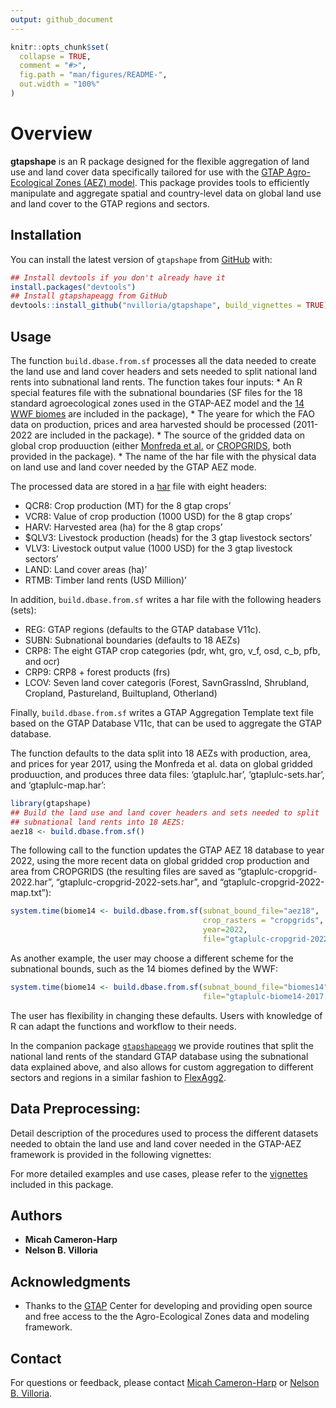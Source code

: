 ```yaml
---
output: github_document
---
```


<!-- README.md is generated from README.Rmd. Please edit that file -->

```r
knitr::opts_chunk$set(
  collapse = TRUE,
  comment = "#>",
  fig.path = "man/figures/README-",
  out.width = "100%"
)
```

# Overview

<!-- badges: start -->
<!-- badges: end -->

**gtapshape** is an R package designed for the flexible aggregation of
land use and land cover data specifically tailored for use with the
[GTAP Agro-Ecological Zones (AEZ)
model](https://www.gtap.agecon.purdue.edu/resources/res_display.asp?RecordID=2605). This
package provides tools to efficiently manipulate and aggregate spatial
and country-level data on global land use and land cover to the GTAP
regions and sectors.


## Installation

You can install the latest version of `gtapshape` from
[GitHub](https://github.com/) with:

```r
## Install devtools if you don't already have it
install.packages("devtools")
## Install gtapshapeagg from GitHub
devtools::install_github("nvilloria/gtapshape", build_vignettes = TRUE)
```

## Usage

The function `build.dbase.from.sf` processes all the data needed to
create the land use and land cover headers and sets needed to split
national land rents into subnational land rents. The function takes
four inputs: 
* An R special features file with the subnational
boundaries (SF files for the 18 standard agroecological zones used in
the GTAP-AEZ model and the [14 WWF
biomes](https://en.wikipedia.org/wiki/List_of_terrestrial_ecoregions_(WWF))
are included in the package), 
* The yeare for which the FAO data on production, prices and area harvested should
be processed (2011-2022 are included in the package).
* The source of the gridded data on global crop produuction (either
[Monfreda et
al.](https://agupubs.onlinelibrary.wiley.com/doi/full/10.1029/2007GB002947)
or [CROPGRIDS](https://www.nature.com/articles/s41597-024-03247-7),
both provided in the package).
* The name of the har file with the
physical data on land use and land cover needed by the GTAP AEZ
mode. 

The processed data are stored in a
[har](https://www.copsmodels.com/webhelp/rungtap/index.html?hc_harfiles.htm)
file with eight headers:

* QCR8: Crop production (MT) for the 8 gtap crops'
* VCR8: Value of crop production (1000 USD) for the 8 gtap crops'
* HARV: Harvested area (ha) for the 8 gtap crops'
* $QLV3: Livestock production (heads) for the 3 gtap livestock sectors'
* VLV3: Livestock output value (1000 USD) for the 3 gtap livestock sectors'
* LAND: Land cover areas (ha)'
* RTMB: Timber land rents (USD Million)'

In addition, `build.dbase.from.sf` writes a har file with the
following headers (sets):

* REG: GTAP regions (defaults to the GTAP database V11c).
* SUBN: Subnational boundaries (defaults to 18 AEZs)
* CRP8: The eight GTAP crop categories (pdr, wht, gro, v_f, osd, c_b, pfb, and ocr)
* CRP9: CRP8 + forest products (frs)
* LCOV: Seven land cover categoris (Forest, SavnGrasslnd, Shrubland,
  Cropland, Pastureland, Builtupland, Otherland)

Finally, `build.dbase.from.sf` writes a GTAP Aggregation Template text
file based on the GTAP Database V11c, that can be used to aggregate
the GTAP database.

The function defaults to the data split into 18 AEZs with production,
area, and prices for year 2017, using the Monfreda et al. data on
global gridded produuction, and produces three data files:
'gtaplulc.har', 'gtaplulc-sets.har', and 'gtaplulc-map.har':

```r
library(gtapshape)
## Build the land use and land cover headers and sets needed to split
## subnational land rents into 18 AEZS:
aez18 <- build.dbase.from.sf()
```

The following call to the function updates the GTAP AEZ 18 database to
year 2022, using the more recent data on global gridded crop
production and area from CROPGRIDS (the resulting files are saved as
"gtaplulc-cropgrid-2022.har", "gtaplulc-cropgrid-2022-sets.har", and
"gtaplulc-cropgrid-2022-map.txt"):
```r
system.time(biome14 <- build.dbase.from.sf(subnat_bound_file="aez18",
                                           crop_rasters = "cropgrids",
                                           year=2022,
                                           file="gtaplulc-cropgrid-2022.har"))

```

As another example, the user may choose a different scheme for the
subnational bounds, such as the 14 biomes defined by the WWF:

```r
system.time(biome14 <- build.dbase.from.sf(subnat_bound_file="biomes14",
                                           file="gtaplulc-biome14-2017.har"))
```

The user has flexibility in changing these defaults. Users with
knowledge of R can adapt the functions and workflow to their needs.


In the companion package
[`gtapshapeagg`](https://github.com/nvilloria/gtapshapeagg) we provide
routines that split the national land rents of the standard GTAP
database using the subnational data explained above, and also allows
for custom aggregation to different sectors and regions in a similar
fashion to
[FlexAgg2](https://www.gtap.agecon.purdue.edu/databases/flexagg2.asp).



## Data Preprocessing:

Detail description of the procedures used to process the different
datasets needed to obtain the land use and land cover needed in the
GTAP-AEZ framework is provided in the following vignettes:

For more detailed examples and use cases, please refer to the
[vignettes](https://github.com/nvilloria/gtapshape/tree/main/vignettes)
included in this package.


## Authors

- **Micah Cameron-Harp**
- **Nelson B. Villoria**

## Acknowledgments

- Thanks to the [GTAP](https://www.gtap.agecon.purdue.edu/) Center for
  developing and providing open source and free access to the the
  Agro-Ecological Zones data and modeling framework.

## Contact

For questions or feedback, please contact [Micah Cameron-Harp](mailto:mcameronharp@ksu.edu) or [Nelson B. Villoria](mailto:nvilloriap@ksu.edu).
